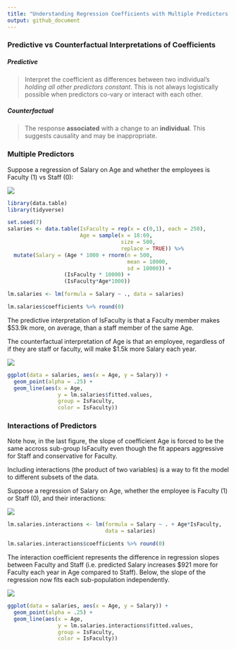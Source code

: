 ```yaml
---
title: "Understanding Regression Coefficients with Multiple Predictors and Interactions"
output: github_document
---
```


### Predictive vs Counterfactual Interpretations of Coefficients

##### Predictive
> Interpret the coefficient as differences between two individual's *holding all other predictors constant*. This is not always logistically possible when predictors co-vary or interact with each other.

##### Counterfactual
> The response **associated** with a change to an **individual**. This suggests causality and may be inappropriate.

### Multiple Predictors

Suppose a regression of Salary on Age and whether the employees is Faculty (1) vs
Staff (0):

![](Multiple_Predictors_and_Interactions_files/MP_Tex1.png)
```r
library(data.table)
library(tidyverse)

set.seed(7)
salaries <- data.table(IsFaculty = rep(x = c(0,1), each = 250),
                       Age = sample(x = 18:69, 
                                    size = 500, 
                                    replace = TRUE)) %>%
  mutate(Salary = (Age * 1000 + rnorm(n = 500, 
                                      mean = 10000, 
                                      sd = 10000)) +
                  (IsFaculty * 10000) + 
                  (IsFaculty*Age*1000))

lm.salaries <- lm(formula = Salary ~ ., data = salaries)

lm.salaries$coefficients %>% round(0)
```

The predictive interpretation of IsFaculty is that a Faculty member makes $53.9k more, on average, than a staff member of the same Age.

The counterfactual interpretation of Age is that an employee, regardless of if they are staff or faculty, will make $1.5k more Salary each year.

![](Multiple_Predictors_and_Interactions_files/MP_Tex2.png)

```r
ggplot(data = salaries, aes(x = Age, y = Salary)) + 
  geom_point(alpha = .25) + 
  geom_line(aes(x = Age, 
                y = lm.salaries$fitted.values, 
                group = IsFaculty, 
                color = IsFaculty))
```

### Interactions of Predictors

Note how, in the last figure, the slope of coefficient Age is forced to be the same accross sub-group IsFaculty even though the fit appears aggressive for Staff and conservative for Faculty.

Including interactions (the product of two variables) is a way to fit the model to different subsets of the data.

Suppose a regression of Salary on Age, whether the employee is Faculty (1) or Staff (0), and their interactions:

![](Multiple_Predictors_and_Interactions_files/MP_Tex3.png)

```r

lm.salaries.interactions <- lm(formula = Salary ~ . + Age*IsFaculty, 
                               data = salaries)

lm.salaries.interactions$coefficients %>% round(0)
```

The interaction coefficient represents the difference in regression slopes between Faculty and Staff (i.e. predicted Salary increases $921 more for Faculty each year in Age compared to Staff). Below, the slope of the regression now fits each sub-population independently.

![](Multiple_Predictors_and_Interactions_files/MP_Tex4.png)

```r
ggplot(data = salaries, aes(x = Age, y = Salary)) + 
  geom_point(alpha = .25) + 
  geom_line(aes(x = Age, 
                y = lm.salaries.interactions$fitted.values, 
                group = IsFaculty, 
                color = IsFaculty))
```